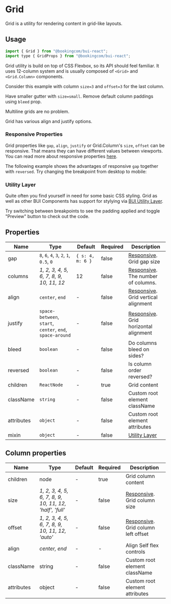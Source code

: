 # Grid

<Featured>
  Grid is a utility for rendering content in grid-like layouts.
</Featured>

## Usage

```jsx
import { Grid } from "@bookingcom/bui-react";
import type { GridProps } from "@bookingcom/bui-react";
```

Grid utility is build on top of CSS Flexbox, so its API should feel familiar.
It uses 12-column system and is usually composed of `<Grid>` and `<Grid.Column>` components.

Consider this example with column `size=3` and `offset=3` for the last column.

<Example name="default" />

Have smaller gutter with `size=small`. Remove default column paddings using `bleed` prop.

<Example name="smallBleed" />

Multiline grids are no problem.

<Example name="multiline" />

Grid has various align and justify options.

<Example name="alignJustify" />

### Responsive Properties

Grid properties like `gap`, `align`, `justify` or Grid.Column's `size`, `offset` can be responsive. That means they can have different values between viewports. You can read more about responsive properties [here](?page=Getting%2520started%252FDevelopment%252FComponents&view=documentation#Responsive-development).

The following example shows the advantages of responsive `gap` together with `reversed`. Try changing the breakpoint from desktop to mobile:

<Example name="responsive" />

### Utility Layer

Quite often you find yourself in need for some basic CSS styling. Grid as well as other BUI Components has support for stylying via [BUI Utility Layer](?page=Getting%2520started%252FDevelopment%252FComponents&view=documentation#BUI-Utility-Layer).

<Example name="utilityLayer" />

Try switching between breakpoints to see the padding applied and toggle "Preview" button to check out the code.

## Properties

| Name       | Type                                                      | Default          | Required | Description                                                                                                                                 |
| ---------- | --------------------------------------------------------- | ---------------- | -------- | ------------------------------------------------------------------------------------------------------------------------------------------- |
| gap        | `8`, `6`, `4`, `3`, `2`, `1`, `0.5`, `0`                  | `{ s: 4, m: 6 }` | false    | [Responsive](?page=Getting%2520started%252FDevelopment%252FComponents&view=documentation#Responsive-development). Grid gap size             |
| columns    | _1, 2, 3, 4, 5, 6, 7, 8, 9, 10, 11, 12_                   | 12               | false    | [Responsive](?page=Getting%2520started%252FDevelopment%252FComponents&view=documentation#Responsive-development). The number of columns.    |
| align      | `center`, `end`                                           | -                | false    | [Responsive](?page=Getting%2520started%252FDevelopment%252FComponents&view=documentation#Responsive-development). Grid vertical alignment   |
| justify    | `space-between`, `start`, `center`, `end`, `space-around` | -                | false    | [Responsive](?page=Getting%2520started%252FDevelopment%252FComponents&view=documentation#Responsive-development). Grid horizontal alignment |
| bleed      | `boolean`                                                 | -                | false    | Do columns bleed on sides?                                                                                                                  |
| reversed   | `boolean`                                                 | -                | false    | Is column order reversed?                                                                                                                   |
| children   | `ReactNode`                                               | -                | true     | Grid content                                                                                                                                |
| className  | `string`                                                  | -                | false    | Custom root element className                                                                                                               |
| attributes | `object`                                                  | -                | false    | Custom root element attributes                                                                                                              |
| mixin        | `object`                                                  | -                | false    | [Utility Layer](?page=Getting%2520started%252FDevelopment%252FComponents&view=documentation#BUI-Utility-Layer)                              |

## Column properties

| Name       | Type                                                    | Default | Required | Description                                                                                                                               |
| ---------- | ------------------------------------------------------- | ------- | -------- | ----------------------------------------------------------------------------------------------------------------------------------------- |
| children   | node                                                    | -       | true     | Grid column content                                                                                                                       |
| size       | _1, 2, 3, 4, 5, 6, 7, 8, 9, 10, 11, 12, 'half', 'full'_ | -       | false    | [Responsive](?page=Getting%2520started%252FDevelopment%252FComponents&view=documentation#Responsive-development). Grid column size        |
| offset     | _1, 2, 3, 4, 5, 6, 7, 8, 9, 10, 11, 12, 'auto'_         | -       | false    | [Responsive](?page=Getting%2520started%252FDevelopment%252FComponents&view=documentation#Responsive-development). Grid column left offset |
| align      | _center, end_                                           | -       | -        | Align Self flex controls                                                                                                                  |
| className  | string                                                  | -       | false    | Custom root element className                                                                                                             |
| attributes | object                                                  | -       | false    | Custom root element attributes                                                                                                            |
